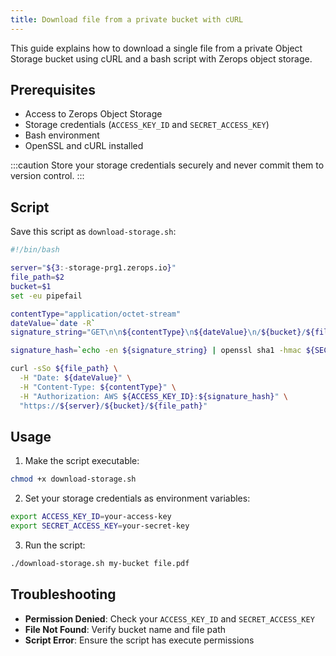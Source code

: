 ```yaml
---
title: Download file from a private bucket with cURL
---
```


This guide explains how to download a single file from a private Object Storage bucket using cURL and a bash script with Zerops object storage.

## Prerequisites

- Access to Zerops Object Storage
- Storage credentials (`ACCESS_KEY_ID` and `SECRET_ACCESS_KEY`)
- Bash environment
- OpenSSL and cURL installed

:::caution
Store your storage credentials securely and never commit them to version control.
:::

## Script

Save this script as `download-storage.sh`:

```bash
#!/bin/bash

server="${3:-storage-prg1.zerops.io}"
file_path=$2
bucket=$1
set -eu pipefail

contentType="application/octet-stream"
dateValue=`date -R`
signature_string="GET\n\n${contentType}\n${dateValue}\n/${bucket}/${file_path}"

signature_hash=`echo -en ${signature_string} | openssl sha1 -hmac ${SECRET_ACCESS_KEY} -binary | base64`

curl -sSo ${file_path} \
  -H "Date: ${dateValue}" \
  -H "Content-Type: ${contentType}" \
  -H "Authorization: AWS ${ACCESS_KEY_ID}:${signature_hash}" \
  "https://${server}/${bucket}/${file_path}"

```

## Usage

1. Make the script executable:
```bash
chmod +x download-storage.sh
```

2. Set your storage credentials as environment variables:
```bash
export ACCESS_KEY_ID=your-access-key
export SECRET_ACCESS_KEY=your-secret-key
```

3. Run the script:
```bash
./download-storage.sh my-bucket file.pdf
```

## Troubleshooting

- **Permission Denied**: Check your `ACCESS_KEY_ID` and `SECRET_ACCESS_KEY`
- **File Not Found**: Verify bucket name and file path
- **Script Error**: Ensure the script has execute permissions